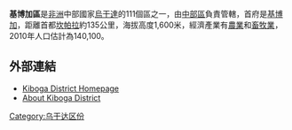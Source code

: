 {{Infobox settlement
|name=基博加區
|settlement_type=
|native_name      =
|nickname         = 
|image_skyline    =      
|image_size       = 
|image_caption    =
|image_flag       = 
|image_seal       =
|image_map        =    Kiboga District Uganda.png
|map_caption      =    
|coordinates_region  = UG
|subdivision_type1   = 國家
|subdivision_name1   = {{flag|Uganda}}
|subdivision_type2   = 地理區
|subdivision_name2   = [[中部區_(烏干達)|中部區]]
|subdivision_type3   = 首府
|subdivision_name3   = [[基博加|基博加]]
|leader_title       =
|leader_name        =
|established_title  =
|established_date   = 
|area_magnitude     = 
|area_total_km2     = 
|area_land_km2      = 
|area_water_km2     = 
|population_as_of   = 2010估計
|population_note    = 
|population_total   = 140100
|population_metro   = 
|population_density_km2 =
|timezone           =[[東非時間|東非時間]]
|utc_offset         = +3
|timezone_DST       = 
|utc_offset_DST     = 
|latd=01|latm=00|lats=|latNS=N
|longd=31|longm=46 |longs=|longEW=E
|elevation_m          = 1600
|blank_name             =
|blank_info             =
|website            = [https://web.archive.org/web/20090917203831/http://www.kiboga.go.ug/]
|footnotes          = 
}}

'''基博加區'''是[[非洲|非洲]]中部國家[[烏干達|烏干達]]的111個區之一，由[[中部區_(烏干達)|中部區]]負責管轄，首府是[[基博加|基博加]]，距離首都[[坎帕拉|坎帕拉]]約135公里，海拔高度1,600米，經濟產業有[[農業|農業]]和[[畜牧業|畜牧業]]，2010年人口估計為140,100。

==外部連結==
*[https://web.archive.org/web/20071009102843/http://www.kiboga.go.ug/background/index.htm Kiboga District Homepage]
*[http://www.ugandatravelguide.com/kiboga-district.html About Kiboga District] {{Wayback|url=http://www.ugandatravelguide.com/kiboga-district.html |date=20201027064926 }}

{{coord|1|00|N|31|46|E|region:UG_type:adm1st|display=title}}

{{Uganda-stub}}
{{烏干達行政區劃}}

[[Category:乌干达区份|Category:乌干达区份]]
